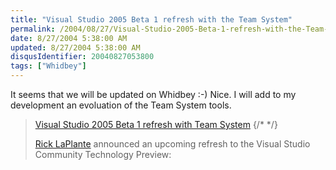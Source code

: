 ```yaml
---
title: "Visual Studio 2005 Beta 1 refresh with the Team System"
permalink: /2004/08/27/Visual-Studio-2005-Beta-1-refresh-with-the-Team-System/
date: 8/27/2004 5:38:00 AM
updated: 8/27/2004 5:38:00 AM
disqusIdentifier: 20040827053800
tags: ["Whidbey"]
---
```

It seems that we will be updated on Whidbey :-) Nice. I will add to my development an evoluation of the Team System tools.

> [Visual Studio 2005 Beta 1 refresh with Team System](http://www.activewin.com/awin/comments.asp?HeadlineIndex=25951)
{/* <!-- more --> */}
> 
> [Rick LaPlante](http://blogs.msdn.com/rickla/) announced an upcoming refresh to the Visual Studio Community Technology Preview:
